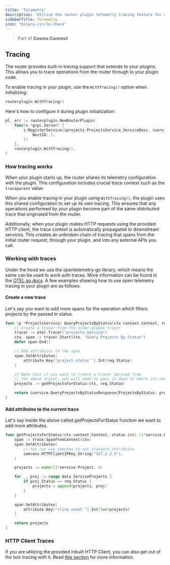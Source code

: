 ```yaml
---
title: 'Telemetry'
description: 'Utilize the router plugin telemetry tracing feature for automatic built in tracing.'
sidebarTitle: Telemetry
icon: "binary-circle-check"
---
```

> Part of **Cosmo Connect**

## Tracing

The router provides built-in tracing support that extends to your plugins. This allows you to trace operations from the router through to your plugin code.

To enable tracing in your plugin, use the `WithTracing()` option when initializing:

```go
routerplugin.WithTracing()
```

Here's how to configure it during plugin initialization:

```go
pl, err := routerplugin.NewRouterPlugin(
	func(s *grpc.Server) {
		s.RegisterService(&projects.ProjectsService_ServiceDesc, &service.ProjectsService{
			NextID: 1,
		})
	},
	routerplugin.WithTracing(),
)
```

### How tracing works

When your plugin starts up, the router shares its telemetry configuration with the plugin. This configuration includes crucial trace context such as the `traceparent` value.

When you enable tracing in your plugin using `WithTracing()`, the plugin uses this shared configuration to set up its own tracing. This ensures that any operations performed by your plugin become part of the same distributed trace that originated from the router.

Additionally, when your plugin makes HTTP requests using the provided HTTP client, the trace context is automatically propagated to downstream services. This creates an unbroken chain of tracing that spans from the initial router request, through your plugin, and into any external APIs you call.

### Working with traces

Under the hood we use the opentelemetry-go library, which means the same can be used to work with traces. More information can be found in the [OTEL go docs](https://opentelemetry.io/docs/languages/go/). A few examples showing how to use open telemetry tracing in your plugin are as follows.

#### Create a new trace
Let's say you want to add more spans for the operation which filters projects by the passed in status.

```go
func (p *ProjectsService) QueryProjectsByStatus(ctx context.Context, req *service.QueryProjectsByStatusRequest) (*service.QueryProjectsByStatusResponse, error) {
	// Create a tracer from the inner global tracer
	tracer := otel.Tracer("projects-service")
	ctx, span := tracer.Start(ctx, "Query Projects By Status")
	defer span.End()

	// Add attributes to the span
	span.SetAttributes(
		attribute.Key("project.status`").Int(req.Status)
	)

	// Note that if you want to create a tracer derived from
	// the above tracer, you will need to pass it down to where its needed
	projects := getProjectsForStatus(ctx, req.Status)

	return &service.QueryProjectsByStatusResponse{ProjectsByStatus: projects}, nil
}
```

#### Add attributes to the current trace
Let's say inside the above called getProjectsForStatus function we want to add more attributes.

```go
func getProjectsForStatus(ctx context.Context, status int) []*service.Project {
	span := trace.SpanFromContext(ctx)
	span.SetAttributes(
		// You can use semconv to set standard attributes
    	semconv.HTTPClientIPKey.String("127.2.2.5"),
	)

	projects := make([]*service.Project, 0)

	for _, proj := range data.ServiceProjects {
		if proj.Status == req.Status {
			projects = append(projects, proj)
		}
	}

	span.SetAttributes(
		attribute.Key("slice.count`").Int(len(projects)
	)

	return projects
}
```

### HTTP Client Traces

If you are utilizing the provided inbuilt HTTP Client, you can also get out of the box tracing with it. Read [this section](/router/gRPC/plugins/library-features/http-client#inbuilt-tracing) for more information.